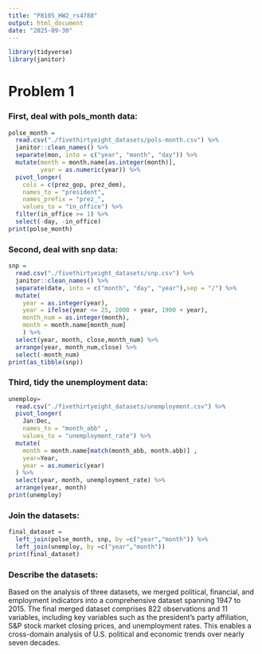 ```yaml
---
title: "P8105_HW2_rs4788"
output: html_document
date: "2025-09-30"
---
```


```r
library(tidyverse)
library(janitor)
```

# Problem 1

### First, deal with pols_month data:
```r
polse_month = 
  read.csv("./fivethirtyeight_datasets/pols-month.csv") %>%
  janitor::clean_names() %>%
  separate(mon, into = c("year", "month", "day")) %>%
  mutate(month = month.name[as.integer(month)],
         year = as.numeric(year)) %>%
  pivot_longer(
    cols = c(prez_gop, prez_dem),
    names_to = "president",
    names_prefix = "prez_", 
    values_to = "in_office") %>%
  filter(in_office >= 1) %>%
  select(-day, -in_office)
print(polse_month)
```

### Second, deal with snp data:
```r
snp = 
  read.csv("./fivethirtyeight_datasets/snp.csv") %>%
  janitor::clean_names() %>%
  separate(date, into = c("month", "day", "year"),sep = "/") %>%
  mutate(
    year = as.integer(year),
    year = ifelse(year <= 25, 2000 + year, 1900 + year),
    month_num = as.integer(month),  
    month = month.name[month_num]
    ) %>%
  select(year, month, close,month_num) %>%
  arrange(year, month_num,close) %>%
  select(-month_num)
print(as_tibble(snp))
```

### Third, tidy the unemployment data:
```r
unemploy= 
  read.csv("./fivethirtyeight_datasets/unemployment.csv") %>%
  pivot_longer(
    Jan:Dec,
    names_to = "month_abb" ,
    values_to = "unemployment_rate") %>% 
  mutate(
    month = month.name[match(month_abb, month.abb)] ,
    year=Year,
    year = as.numeric(year)
  ) %>%
  select(year, month, unemployment_rate) %>%
  arrange(year, month)   
print(unemploy)
```

### Join the datasets:
```r
final_dataset =
  left_join(polse_month, snp, by =c("year","month")) %>%
  left_join(unemploy, by =c("year","month"))
print(final_dataset)
```

### Describe the datasets:
Based on the analysis of three datasets, we merged political, financial, and employment indicators into a comprehensive dataset spanning 1947 to 2015. The final merged dataset comprises 822 observations and 11 variables, including key variables such as the president's party affiliation, S&P stock market closing prices, and unemployment rates. This enables a cross-domain analysis of U.S. political and economic trends over nearly seven decades.
